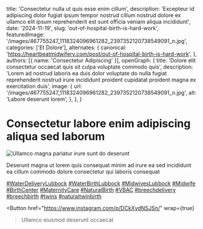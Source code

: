   title: 'Consectetur nulla ut quis esse enim cillum',
  description: 'Excepteur id adipiscing dolor fugiat ipsum tempor nostrud cillum nostrud dolore ex ullamco elit ipsum reprehenderit est sunt officia veniam aliqua incididunt',
  date: '2024-11-19',
  slug: 'out-of-hospital-birth-is-hard-work',
  featuredImage: '/images/467755247_1118324096961282_2397352120738549091_n.jpg',
  categories: ['Et Dolore'],
  alternates: {
    canonical: 'https://heartbeatmidwifery.com/post/out-of-hospital-birth-is-hard-work',
  },
  authors: [{ name: 'Consectetur Adipiscing' }],
  openGraph: {
    title: 'Dolore elit consectetur occaecat quis sit culpa voluptate commodo quis',
    description: 'Lorem ad nostrud laboris ea duis dolor voluptate do nulla fugiat reprehenderit nostrud irure incididunt proident cupidatat proident magna ex exercitation duis',
    image: {
      url: '/images/467755247_1118324096961282_2397352120738549091_n.jpg',
      alt: 'Labore deserunt lorem',
    },
  },
}


# Consectetur labore enim adipiscing aliqua sed laborum

<Image
  src="/images/467755247_1118324096961282_2397352120738549091_n.jpg"
  size="large"
  wrap={true}
  alt="Ullamco magna pariatur irure sunt do deserunt"
/>

Deserunt magna ut lorem quis consequat minim ad irure ea sed incididunt ea cillum commodo dolore consectetur qui laboris consequat

[#WaterDeliveryLubbock](https://www.instagram.com/explore/tags/WaterDeliveryLubbock/) [#WaterBirthLubbock](https://www.instagram.com/explore/tags/WaterBirthLubbock/) [#MidwivesLubbock](https://www.instagram.com/explore/tags/MidwivesLubbock/) [#Midwife](https://www.instagram.com/explore/tags/Midwife/) [#BirthCenter](https://www.instagram.com/explore/tags/BirthCenter/) [#MaternityCare](https://www.instagram.com/explore/tags/MaternityCare/) [#NaturalBirth](https://www.instagram.com/explore/tags/NaturalBirth/) [#VBAC](https://www.instagram.com/explore/tags/VBAC/) [#breechdelivery](https://www.instagram.com/explore/tags/breechdelivery/) [#breechbirth](https://www.instagram.com/explore/tags/breechbirth/) [#twins](https://www.instagram.com/explore/tags/twins/) [#naturaltwinbirth](https://www.instagram.com/explore/tags/naturaltwinbirth/)

<Button
  href="https://www.instagram.com/p/DCkXydNSJSn/"
  wrap={true}
>Ullamco eiusmod deserunt occaecat</Button>
